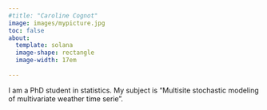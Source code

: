 ```yaml
---
#title: "Caroline Cognot"
image: images/mypicture.jpg
toc: false
about: 
  template: solana
  image-shape: rectangle
  image-width: 17em
 
---
```


I am a PhD student in statistics. My subject is "Multisite stochastic modeling of multivariate weather time serie". 